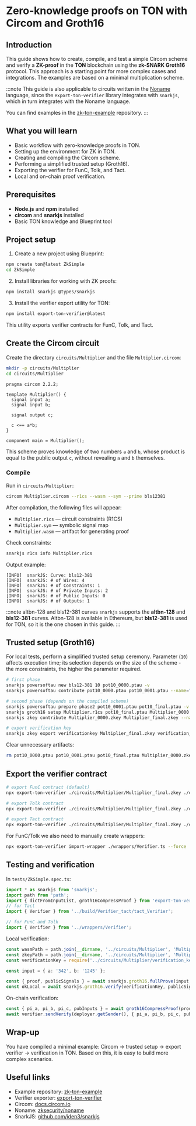 
# Zero-knowledge proofs on TON with Circom and Groth16

## Introduction

This guide shows how to create, compile, and test a simple Circom scheme and verify a **ZK-proof** in the **TON** blockchain using the **zk-SNARK Groth16** protocol. This approach is a starting point for more complex cases and integrations. The examples are based on a minimal multiplication scheme.

:::note
This guide is also applicable to circuits written in the [Noname](https://github.com/zksecurity/noname) language, since the `export-ton-verifier` library integrates with `snarkjs`, which in turn integrates with the Noname language.  

You can find examples in the [zk-ton-example](https://github.com/zkTokenTip/zk-ton-example/) repository.
:::
## What you will learn

- Basic workflow with zero-knowledge proofs in TON.
- Setting up the environment for ZK in TON.
- Creating and compiling the Circom scheme.
- Performing a simplified trusted setup (Groth16).
- Exporting the verifier for FunC, Tolk, and Tact.
- Local and on-chain proof verification.

## Prerequisites

- **Node.js** and **npm** installed
- **circom** and **snarkjs** installed
- Basic TON knowledge and Blueprint tool

## Project setup

1. Create a new project using Blueprint:

```bash
npm create ton@latest ZkSimple
cd ZkSimple
````

2. Install libraries for working with ZK proofs:

```bash
npm install snarkjs @types/snarkjs
```

3. Install the verifier export utility for TON:

```bash
npm install export-ton-verifier@latest
```

This utility exports verifier contracts for FunC, Tolk, and Tact.
## Create the Circom circuit

Create the directory `circuits/Multiplier` and the file `Multiplier.circom`:

```bash
mkdir -p circuits/Multiplier
cd circuits/Multiplier
```

```circom
pragma circom 2.2.2;

template Multiplier() {
  signal input a;
  signal input b;

  signal output c;

  c <== a*b;
}

component main = Multiplier();
```

This scheme proves knowledge of two numbers `a` and `b`, whose product is equal to the public output `c`, without revealing `a` and `b` themselves.
### Compile

Run in `circuits/Multiplier`:

```bash
circom Multiplier.circom --r1cs --wasm --sym --prime bls12381
```

After compilation, the following files will appear:

- `Multiplier.r1cs` — circuit constraints (R1CS)
- `Multiplier.sym` — symbolic signal map
- `Multiplier.wasm` — artifact for generating proof

Check constraints:

```bash
snarkjs r1cs info Multiplier.r1cs
```

Output example:

```
[INFO]  snarkJS: Curve: bls12-381
[INFO]  snarkJS: # of Wires: 4
[INFO]  snarkJS: # of Constraints: 1
[INFO]  snarkJS: # of Private Inputs: 2
[INFO]  snarkJS: # of Public Inputs: 0
[INFO]  snarkJS: # of Outputs: 1
```

:::note altbn-128 and bls12-381 curves
`snarkjs` supports the **altbn-128** and **bls12-381** curves. Altbn-128 is available in Ethereum, but **bls12-381** is used for TON, so it is the one chosen in this guide.
:::

## Trusted setup (Groth16)

For local tests, perform a simplified trusted setup ceremony. Parameter (`10`) affects execution time; its selection depends on the size of the scheme - the more constraints, the higher the parameter required.

```bash
# first phase
snarkjs powersoftau new bls12-381 10 pot10_0000.ptau -v
snarkjs powersoftau contribute pot10_0000.ptau pot10_0001.ptau --name="First contribution" -v -e="some random text"

# second phase (depends on the compiled scheme)
snarkjs powersoftau prepare phase2 pot10_0001.ptau pot10_final.ptau -v
snarkjs groth16 setup Multiplier.r1cs pot10_final.ptau Multiplier_0000.zkey
snarkjs zkey contribute Multiplier_0000.zkey Multiplier_final.zkey --name="1st Contributor" -v -e="some random text"

# export verification key
snarkjs zkey export verificationkey Multiplier_final.zkey verification_key.json
```

Clear unnecessary artifacts:

```sh
rm pot10_0000.ptau pot10_0001.ptau pot10_final.ptau Multiplier_0000.zkey
```

## Export the verifier contract

```bash
# export FunC contract (default)
npx export-ton-verifier ./circuits/Multiplier/Multiplier_final.zkey ./contracts/verifier_multiplier.fc

# export Tolk contract
npx export-ton-verifier ./circuits/Multiplier/Multiplier_final.zkey ./contracts/verifier_multiplier.tolk --tolk

# export Tact contract
npx export-ton-verifier ./circuits/Multiplier/Multiplier_final.zkey ./contracts/verifier_multiplier.tact --tact
```

For FunC/Tolk we also need to manually create wrappers:

```bash
npx export-ton-verifier import-wrapper ./wrappers/Verifier.ts --force
```

## Testing and verification

In `tests/ZkSimple.spec.ts`:
```ts
import * as snarkjs from 'snarkjs';
import path from 'path';
import { dictFromInputList, groth16CompressProof } from 'export-ton-verifier';
// for Tact
import { Verifier } from '../build/Verifier_tact/tact_Verifier';

// for FunC and Tolk
import { Verifier } from '../wrappers/Verifier';
```

Local verification:

```ts
const wasmPath = path.join(__dirname, '../circuits/Multiplier', 'Multiplier.wasm');
const zkeyPath = path.join(__dirname, '../circuits/Multiplier', 'Multiplier_final.zkey');
const verificationKey = require('../circuits/Multiplier/verification_key.json');

const input = { a: '342', b: '1245' };

const { proof, publicSignals } = await snarkjs.groth16.fullProve(input, wasmPath, zkeyPath);
const okLocal = await snarkjs.groth16.verify(verificationKey, publicSignals, proof);
```

On-chain verification:

```ts
const { pi_a, pi_b, pi_c, pubInputs } = await groth16CompressProof(proof, publicSignals);
await verifier.sendVerify(deployer.getSender(), { pi_a, pi_b, pi_c, pubInputs, value: toNano('0.15') });
```

## Wrap-up

You have compiled a minimal example: Circom → trusted setup → export verifier → verification in TON. Based on this, it is easy to build more complex scenarios.

## Useful links

- Example repository: [zk-ton-example](https://github.com/zkTokenTip/zk-ton-example/)
- Verifier exporter: [export-ton-verifier](https://github.com/mysteryon88/export-ton-verifier)
- Circom: [docs.circom.io](https://docs.circom.io/)
- Noname: [zksecurity/noname](https://github.com/zksecurity/noname)
- SnarkJS: [github.com/iden3/snarkjs](https://github.com/iden3/snarkjs)

<Feedback />
